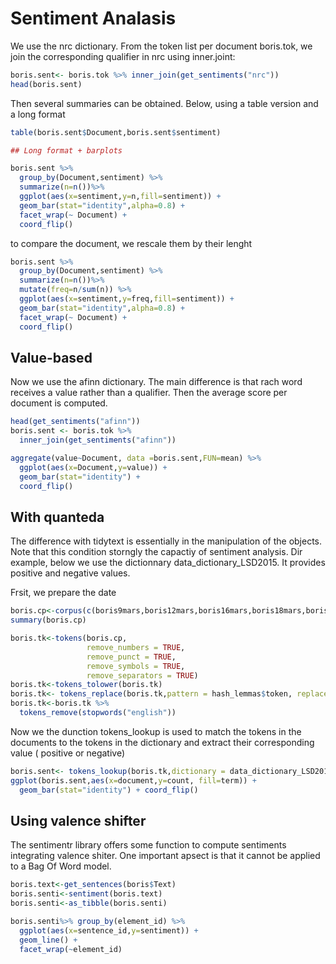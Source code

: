 # Sentiment Analasis

We use the nrc dictionary. From the token list per document boris.tok, we join the corresponding qualifier in  nrc using inner.joint: 

```r
boris.sent<- boris.tok %>% inner_join(get_sentiments("nrc"))
head(boris.sent)

```

Then several summaries can be obtained. Below, using a table version and a long format

```r
table(boris.sent$Document,boris.sent$sentiment)

## Long format + barplots

boris.sent %>% 
  group_by(Document,sentiment) %>% 
  summarize(n=n())%>%
  ggplot(aes(x=sentiment,y=n,fill=sentiment)) +
  geom_bar(stat="identity",alpha=0.8) +
  facet_wrap(~ Document) +
  coord_flip()

```
to compare the document, we rescale them by their lenght

```r
boris.sent %>% 
  group_by(Document,sentiment) %>% 
  summarize(n=n())%>%
  mutate(freq=n/sum(n)) %>%
  ggplot(aes(x=sentiment,y=freq,fill=sentiment)) +
  geom_bar(stat="identity",alpha=0.8) +
  facet_wrap(~ Document) + 
  coord_flip()

```

## Value-based


Now we use the afinn dictionary. The main difference is that rach word receives a value rather than a qualifier. Then the average score per document is computed.

```r
head(get_sentiments("afinn"))
boris.sent <- boris.tok %>%
  inner_join(get_sentiments("afinn"))

aggregate(value~Document, data =boris.sent,FUN=mean) %>%
  ggplot(aes(x=Document,y=value)) +
  geom_bar(stat="identity") +
  coord_flip()


```

## With quanteda

The difference with tidytext is essentially in the manipulation of the objects. Note that this condition storngly the capactiy of sentiment analysis. Dir example, below we use the dictionnary data_dictionary_LSD2015. It provides positive and negative values. 

Frsit, we prepare the date

```r
boris.cp<-corpus(c(boris9mars,boris12mars,boris16mars,boris18mars,boris19mars,boris20mars,boris22mars))
summary(boris.cp)

boris.tk<-tokens(boris.cp,
                 remove_numbers = TRUE,
                 remove_punct = TRUE,
                 remove_symbols = TRUE,
                 remove_separators = TRUE)
boris.tk<-tokens_tolower(boris.tk)
boris.tk<- tokens_replace(boris.tk,pattern = hash_lemmas$token, replacement = hash_lemmas$lemma)
boris.tk<-boris.tk %>%
  tokens_remove(stopwords("english"))

```

Now we  the dunction tokens_lookup is used to match the tokens in the documents to the tokens in the dictionary and extract their corresponding value ( positive or negative)

```r
boris.sent<- tokens_lookup(boris.tk,dictionary = data_dictionary_LSD2015) %>% dfm() %>% tidy 
ggplot(boris.sent,aes(x=document,y=count, fill=term)) +
  geom_bar(stat="identity") + coord_flip()
```


## Using valence shifter


The sentimentr library offers some function to compute sentiments integrating valence shiter. One important apsect is that it cannot be applied to a Bag Of Word model. 
```r
boris.text<-get_sentences(boris$Text)
boris.senti<-sentiment(boris.text)
boris.senti<-as_tibble(boris.senti)

boris.senti%>% group_by(element_id) %>%
  ggplot(aes(x=sentence_id,y=sentiment)) +
  geom_line() +
  facet_wrap(~element_id)

```